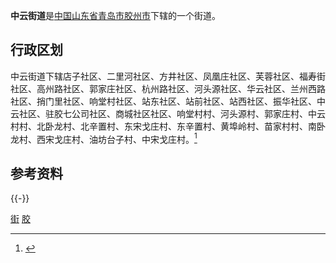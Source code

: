 '''中云街道'''是[[中华人民共和国|中国]][[山东省|山东省]][[青岛市|青岛市]][[胶州市|胶州市]]下辖的一个街道。

== 行政区划 ==
中云街道下辖店子社区、二里河社区、方井社区、凤凰庄社区、芙蓉社区、福寿街社区、高州路社区、郭家庄社区、杭州路社区、河头源社区、华云社区、兰州西路社区、捎门里社区、响堂村社区、站东社区、站前社区、站西社区、振华社区、中云社区、驻胶七公司社区、商城社区社区、响堂村村、河头源村、郭家庄村、中云村村、北卧龙村、北辛置村、东宋戈庄村、东辛置村、黄埠岭村、苗家村村、南卧龙村、西宋戈庄村、油坊台子村、中宋戈庄村。<ref>{{Cite web|url=http://www.stats.gov.cn/tjsj/tjbz/tjyqhdmhcxhfdm/2015/37/02/81/370281002.html|title=统计用区划和城乡划分代码/山东省/青岛市/胶州市/中云街道办事处|accessdate=2017-04-23|author=国家统计局|date=2015-09-30|publisher=|archive-date=2017-04-27|archive-url=https://web.archive.org/web/20170427095727/http://www.stats.gov.cn/tjsj/tjbz/tjyqhdmhcxhfdm/2015/37/02/81/370281002.html|dead-url=no}}</ref>
== 参考资料 ==
{{Reflist}}
{{-}}
{{青岛小作品}}
{{青岛市胶州市行政区划}}
{{青岛市行政区划}}
[[Category:胶州市|街]]
[[Category:青岛乡级行政区划|胶]]